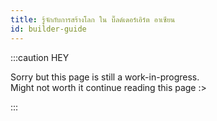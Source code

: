 ```yaml
---
title: รู้จักกับการสร้างโลก ใน บิ๊ลด์เดอร์เอิร์ต อาเซียน
id: builder-guide
---
```


:::caution HEY

Sorry but this page is still a work-in-progress.<br/>
Might not worth it continue reading this page :>


:::